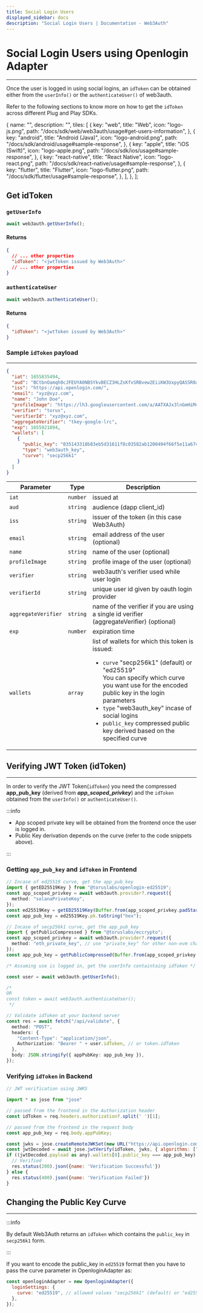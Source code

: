 ```yaml
---
title: Social Login Users
displayed_sidebar: docs
description: "Social Login Users | Documentation - Web3Auth"
---
```



# Social Login Users using Openlogin Adapter

---

Once the user is logged in using social logins, an `idToken` can be obtained either from the `userInfo()` or the `authenticateUser()` of web3auth.

Refer to the following sections to know more on how to get the `idToken` across different Plug and Play SDKs.


  {
    name: "",
    description: "",
    tiles: [
      {
        key: "web",
        title: "Web",
        icon: "logo-js.png",
        path: "/docs/sdk/web/web3auth/usage#get-users-information",
      },
      {
        key: "android",
        title: "Android (Java)",
        icon: "logo-android.png",
        path: "/docs/sdk/android/usage#sample-response",
      },
      {
        key: "apple",
        title: "iOS (Swift)",
        icon: "logo-apple.png",
        path: "/docs/sdk/ios/usage#sample-response",
      },
      {
        key: "react-native",
        title: "React Native",
        icon: "logo-react.png",
        path: "/docs/sdk/react-native/usage#sample-response",
      },
      {
        key: "flutter",
        title: "Flutter",
        icon: "logo-flutter.png",
        path: "/docs/sdk/flutter/usage#sample-response",
      },
    ],
  },
];

<Tiles tileGroups={tileGroupsData} />

## Get idToken

### `getUserInfo`

```js
await web3auth.getUserInfo();
```

#### Returns

```json
{
  // ... other properties
  "idToken": "<jwtToken issued by Web3Auth>"
  // ... other properties
}
```

### `authenticateUser`

```js
await web3auth.authenticateUser();
```

#### Returns

```json
{
  "idToken": "<jwtToken issued by Web3Auth>"
}
```

### Sample `idToken` payload

---

```json
{
  "iat": 1655835494,
  "aud": "BCtbnOamqh0cJFEUYA0NB5YkvBECZ3HLZsKfvSRBvew2EiiKW3UxpyQASSR0artjQkiUOCHeZ_ZeygXpYpxZjOs",
  "iss": "https://api.openlogin.com/",
  "email": "xyz@xyz.com",
  "name": "John Doe",
  "profileImage": "https://lh3.googleusercontent.com/a/AATXAJx3lnGmHiM4K97uLo9Rb0AxOceH-dQCBSRqGbck=s96-c",
  "verifier": "torus",
  "verifierId": "xyz@xyz.com",
  "aggregateVerifier": "tkey-google-lrc",
  "exp": 1655921894,
  "wallets": [
    {
      "public_key": "035143318b83eb5d31611f8c03582ab1200494f66f5e11a67c34f5581f48c1b70b",
      "type": "web3auth_key",
      "curve": "secp256k1"
    }
  ]
}
```

| Parameter           | Type     | Description                                                                                                                                                                                                                                                                                                                                                |
| ------------------- | -------- | ---------------------------------------------------------------------------------------------------------------------------------------------------------------------------------------------------------------------------------------------------------------------------------------------------------------------------------------------------------- |
| `iat`               | `number` | issued at                                                                                                                                                                                                                                                                                                                                                  |
| `aud`               | `string` | audience (dapp client_id)                                                                                                                                                                                                                                                                                                                                  |
| `iss`               | `string` | issuer of the token (in this case Web3Auth)                                                                                                                                                                                                                                                                                                                |
| `email`             | `string` | email address of the user (optional)                                                                                                                                                                                                                                                                                                                       |
| `name`              | `string` | name of the user (optional)                                                                                                                                                                                                                                                                                                                                |
| `profileImage`      | `string` | profile image of the user (optional)                                                                                                                                                                                                                                                                                                                       |
| `verifier`          | `string` | web3auth's verifier used while user login                                                                                                                                                                                                                                                                                                                  |
| `verifierId`        | `string` | unique user id given by oauth login provider                                                                                                                                                                                                                                                                                                               |
| `aggregateVerifier` | `string` | name of the verifier if you are using a single id verifier (aggregateVerifier) (optional)                                                                                                                                                                                                                                                                  |
| `exp`               | `number` | expiration time                                                                                                                                                                                                                                                                                                                                            |
| `wallets`           | `array`  | list of wallets for which this token is issued: <ul><li>`curve` "secp256k1" (default) or "ed25519" <br/> You can specify which curve you want use for the encoded public key in the login parameters<br/></li><li>`type` "web3auth_key" incase of social logins</li><li>`public_key` compressed public key derived based on the specified curve </li></ul> |

## Verifying JWT Token (idToken)

---

In order to verify the JWT Token(`idToken`) you need the compressed **app_pub_key** (derived from _**app_scoped_privkey**_) and the `idToken` obtained
from the `userInfo()` or `authenticateUser()`.

:::info

- App scoped private key will be obtained from the frontend once the user is logged in.
- Public Key derivation depends on the curve (refer to the code snippets above).

:::

### Getting `app_pub_key` and `idToken` in Frontend

```typescript
// Incase of ed25519 curve, get the app_pub_key
import { getED25519Key } from "@toruslabs/openlogin-ed25519";
const app_scoped_privkey = await web3auth.provider?.request({
  method: "solanaPrivateKey",
});
const ed25519Key = getED25519Key(Buffer.from(app_scoped_privkey.padStart(64, "0"), "hex"));
const app_pub_key = ed25519Key.pk.toString("hex");

// Incase of secp256k1 curve, get the app_pub_key
import { getPublicCompressed } from "@toruslabs/eccrypto";
const app_scoped_privkey = await web3auth.provider?.request({
  method: "eth_private_key", // use "private_key" for other non-evm chains
});
const app_pub_key = getPublicCompressed(Buffer.from(app_scoped_privkey.padStart(64, "0"), "hex")).toString("hex");

/* Assuming use is logged in, get the userInfo containtaing idToken */

const user = await web3auth.getUserInfo();

/*
OR
const token = await web3auth.authenticateUser();
 */

// Validate idToken at your backend server
const res = await fetch("/api/validate", {
  method: "POST",
  headers: {
    "Content-Type": "application/json",
    Authorization: "Bearer " + user.idToken, // or token.idToken
  },
  body: JSON.stringify({ appPubKey: app_pub_key }),
});
```

### Verifying `idToken` in Backend

```javascript
// JWT verification using JWKS

import * as jose from "jose"

// passed from the frontend in the Authorization header
const idToken = req.headers.authorization?.split(' ')[1];

// passed from the frontend in the request body
const app_pub_key = req.body.appPubKey;

const jwks = jose.createRemoteJWKSet(new URL("https://api.openlogin.com/jwks"));
const jwtDecoded = await jose.jwtVerify(idToken, jwks, { algorithms: ["ES256"] });
if ((jwtDecoded.payload as any).wallets[0].public_key === app_pub_key) {
  // Verified
  res.status(200).json({name: 'Verification Successful'})
} else {
  res.status(400).json({name: 'Verification Failed'})
}
```

## Changing the Public Key Curve

---

:::info

By default Web3Auth returns an `idToken` which contains the `public_key` in `secp256k1` form.

:::

If you want to encode the public_key in `ed25519` format then you have to pass the curve parameter in OpenloginAdapter as:

```js
const openloginAdapter = new OpenloginAdapter({
  loginSettings: {
    curve: "ed25519", // allowed values "secp256k1" (default) or "ed25519"
  },
});
```
